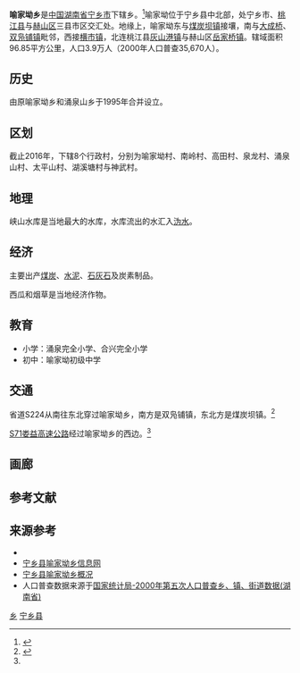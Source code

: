 {{中国乡级行政区
|行政区全称           = 喻家坳乡
|景观照片文件名       = Yujia'ao, Ningxiang 2.jpg
|景观照片描述         = 喻家坳乡S224省道两旁的居民楼。
|汉语拼音             = Yǔjiā'ào Xiāng
|旧称                 = 
|地名出处             = 
|位置图文件名         =
|位置图描述           =
|自定义图片           = {{Location map
 |China Hunan
 |lat_deg=28|lat_min=11|lat_sec =20
 |lon_deg=112|lon_min=17|lon_sec =25
 |caption=喻家坳乡在湖南省的位置。
 |position=right
 |float=center
}}
{{Infobox mapframe|zoom=10|type=point|frame-width=250}}
|上级行政区           = [[宁乡市|宁乡市]]
|行政区类别           = 
|行政区划代码         = 
|行政区划             = 8
|村委会               = 8
|居委会               = 
|建置时间             = 1995年
|领导职位             = 
|领导名称             = 
|领导职位2            = 
|领导名称2            = 
|政府驻地             = 喻家坳村
|毗邻行政区           = 横市镇<br>灰山港镇<br>岳家桥镇<br>煤炭坝镇<br>双凫铺镇<br>大成桥镇
|地理坐标             = {{coord|28|11|20|N|112|17|25|E|display=inline,title}}
|总面积               = 96.85平方公里
|总人口               = 39000
|总人口年份           = 
|户籍人口             = 
|户籍人口年份         = 
|常住人口             = 
|常住人口年份         = 
|人口密度             = 
|GDP                  = 
|GDP年份              = 
|邮政编码             = 410625
|电话区号             = 731
|官方网站             = http://www.nxcity.gov.cn/yja/index.htm
|网站名称             = 喻家坳乡人民政府
}}
'''喻家坳乡'''是[[中华人民共和国|中国]][[湖南省|湖南省]][[宁乡市|宁乡市]]下辖乡。<ref>{{cite news |title=宁乡喻家坳乡户主会“一问四讲”架起“民心桥” |url=http://news.sina.com.cn/o/2017-12-12/doc-ifypnyqi3993587.shtml |accessdate=2019-09-09 |work=新浪网 |date=2017-12-12}}</ref>喻家坳位于宁乡县中北部，处宁乡市、[[桃江县|桃江县]]与[[赫山区|赫山区]]三县市区交汇处。地缘上，喻家坳东与[[煤炭坝镇|煤炭坝镇]]接壤，南与[[大成桥镇|大成桥]]、[[双凫铺镇|双凫铺镇]]毗邻，西接[[横市镇|横市镇]]，北连桃江县[[灰山港镇|灰山港镇]]与赫山区[[岳家桥镇|岳家桥镇]]。辖域面积96.85平方公里，人口3.9万人（2000年人口普查35,670人）。

==历史==
由原喻家坳乡和涌泉山乡于1995年合并设立。

==区划==
截止2016年，下辖8个行政村，分别为喻家坳村、南岭村、高田村、泉龙村、涌泉山村、太平山村、湖溪塘村与神武村。

==地理==
峡山水库是当地最大的水库，水库流出的水汇入[[沩水|沩水]]。

==经济==
主要出产[[煤炭|煤炭]]、[[水泥|水泥]]、[[石灰石|石灰石]]及炭素制品。

西瓜和烟草是当地经济作物。

==教育==
*小学：涌泉完全小学、合兴完全小学
*初中：喻家坳初级中学

==交通==
省道S224从南往东北穿过喻家坳乡，南方是双凫铺镇，东北方是煤炭坝镇。<ref name="mapsutras">{{cite book |editor=张红 |title=《中国分省系列地图册：湖南》|chapter=《宁乡市》 |year=2018 |publisher=中国地图出版社 |location=北京市西城区 |pages=34–35 |isbn=978-7-5031-8949-4}}</ref>

[[益娄衡高速公路|S71娄益高速公路]]经过喻家坳乡的西边。<ref name="mapsutras"/>

== 画廊 ==
{{multiple image
| align     = center
| direction = horizontal
| width     = 250
| image1    = Yujia'ao, Ningxiang 1.jpg
| caption1  = 喻家坳乡烟草。
| image2    = Yujia'ao, Ningxiang 4.jpg
| caption2  = 喻家坳乡居民楼。
| image3    = Yujia'ao, Ningxiang 6.jpg
| caption3  = 喻家坳乡烟草站。
}}

==参考文献==
{{reflist}}

==来源参考==
{{Commons category|Yujia'ao, Ningxiang|喻家坳乡}}
*{{Official website|1=http://www.nxcity.gov.cn/yja/index.htm}}
* [https://web.archive.org/web/20151214023356/http://nxyja.com/zfgb.asp  宁乡县喻家坳乡信息网]
* [https://web.archive.org/web/20091230150026/http://www.nxyja.com/typenews.asp?id=72 宁乡县喻家坳乡概况]
* 人口普查数据来源于[http://www.stats.gov.cn/tjsj/ndsj/renkoupucha/2000jiedao/html/J43.htm 国家统计局-2000年第五次人口普查乡、镇、街道数据(湖南省)]{{Wayback|url=http://www.stats.gov.cn/tjsj/ndsj/renkoupucha/2000jiedao/html/J43.htm |date=20111007074252 }}
{{宁乡县历史文化}}
{{宁乡县行政区划}}

{{DEFAULTSORT:Yu喻家坳乡}}
[[Category:宁乡县行政区划|乡]]
[[Category:长沙乡镇|宁乡县]]